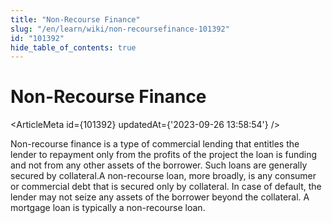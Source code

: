 ```yaml
---
title: "Non-Recourse Finance"
slug: "/en/learn/wiki/non-recoursefinance-101392"
id: "101392"
hide_table_of_contents: true
---
```



# Non-Recourse Finance

<ArticleMeta id={101392} updatedAt={'2023-09-26 13:58:54'} />
<div className='border-solid border-b border-t-0 my-4 border-[var(--ifm-color-gray-300)]' />

Non-recourse finance is a type of commercial lending that entitles the lender to repayment only from the profits of the project the loan is funding and not from any other assets of the borrower. Such loans are generally secured by collateral.A non-recourse loan, more broadly, is any consumer or commercial debt that is secured only by collateral. In case of default, the lender may not seize any assets of the borrower beyond the collateral. A mortgage loan is typically a non-recourse loan.
